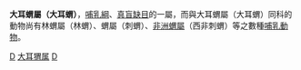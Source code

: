 {{Unreferenced|time=2018-12-02T14:42:01+00:00}}
{{Automatic taxobox
| taxon = Hemiechinus
| authority = [[利奥波德·费卿格|Fitzinger]], 1866
| image = Long Eared hedgehog.jpg
| image_caption = 大耳猬''Hemiechinus auritus''
| type_species = ''[[大耳猬|Erinaceus platyotis]]''
| type_species_authority = [[Carl_Jakob_Sundevall|Sundevall]], 1842 <br/>(= ''Erinaceus auritus'' [[Samuel_Gottlieb_Gmelin|Gmelin]], 1770)
}}

'''大耳蝟屬（大耳蝟）'''，[[哺乳綱|哺乳綱]]、[[真盲缺目|真盲缺目]]的一屬，而與大耳蝟屬（大耳蝟）同科的動物尚有林蝟屬（林蝟）、蝟屬（刺蝟）、[[非洲蝟屬|非洲蝟屬]]（西非刺蝟）等之數種[[哺乳動物|哺乳動物]]。
{{蝟科}}
{{Taxonbar|from=Q1482566}}

[[Category:蝟科|D]]
[[Category:大耳猬属|]]
[[Category:1866年描述的分类群|D]]


{{哺乳动物小作品}}